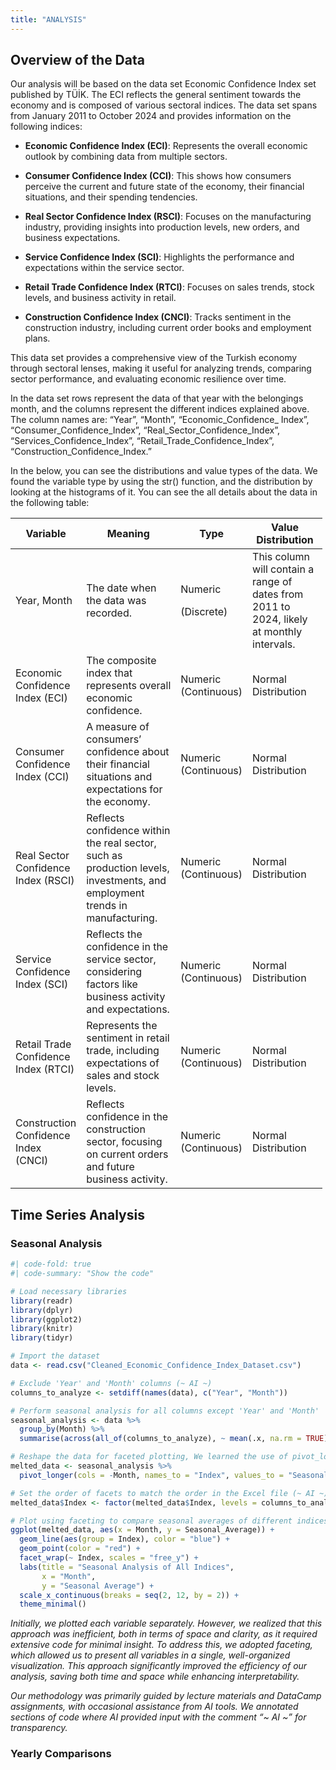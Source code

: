 ```yaml
---
title: "ANALYSIS"
---
```


## Overview of the Data

Our analysis will be based on the data set Economic Confidence Index set published by TÜİK. The ECI reflects the general sentiment towards the economy and is composed of various sectoral indices. The data set spans from January 2011 to October 2024 and provides information on the following indices:

-   **Economic Confidence Index (ECI)**: Represents the overall economic outlook by combining data from multiple sectors.

-   **Consumer Confidence Index (CCI)**: This shows how consumers perceive the current and future state of the economy, their financial situations, and their spending tendencies.

-   **Real Sector Confidence Index (RSCI)**: Focuses on the manufacturing industry, providing insights into production levels, new orders, and business expectations.

-   **Service Confidence Index (SCI)**: Highlights the performance and expectations within the service sector.

-   **Retail Trade Confidence Index (RTCI)**: Focuses on sales trends, stock levels, and business activity in retail.

-   **Construction Confidence Index (CNCI)**: Tracks sentiment in the construction industry, including current order books and employment plans.

This data set provides a comprehensive view of the Turkish economy through sectoral lenses, making it useful for analyzing trends, comparing sector performance, and evaluating economic resilience over time.

In the data set rows represent the data of that year with the belongings month, and the columns represent the different indices explained above. The column names are: "Year", "Month", "Economic_Confidence\_ Index", "Consumer_Confidence_Index", "Real_Sector_Confidence_Index", "Services_Confidence_Index", "Retail_Trade_Confidence_Index", "Construction_Confidence_Index."

In the below, you can see the distributions and value types of the data. We found the variable type by using the str() function, and the distribution by looking at the histograms of it. You can see the all details about the data in the following table:

+--------------------------------------+-----------------------------------------------------------------------------------------------------------------------------+----------------------+-------------------------------------------------------------------------------------------+
| Variable                             | Meaning                                                                                                                     | Type                 | Value Distribution                                                                        |
+======================================+=============================================================================================================================+======================+===========================================================================================+
| Year, Month                          | The date when the data was recorded.                                                                                        | Numeric              | This column will contain a range of dates from 2011 to 2024, likely at monthly intervals. |
|                                      |                                                                                                                             |                      |                                                                                           |
|                                      |                                                                                                                             | (Discrete)           |                                                                                           |
+--------------------------------------+-----------------------------------------------------------------------------------------------------------------------------+----------------------+-------------------------------------------------------------------------------------------+
| Economic Confidence Index (ECI)      | The composite index that represents overall economic confidence.                                                            | Numeric (Continuous) | Normal Distribution                                                                       |
+--------------------------------------+-----------------------------------------------------------------------------------------------------------------------------+----------------------+-------------------------------------------------------------------------------------------+
| Consumer Confidence Index (CCI)      | A measure of consumers' confidence about their financial situations and expectations for the economy.                       | Numeric (Continuous) | Normal Distribution                                                                       |
+--------------------------------------+-----------------------------------------------------------------------------------------------------------------------------+----------------------+-------------------------------------------------------------------------------------------+
| Real Sector Confidence Index (RSCI)  | Reflects confidence within the real sector, such as production levels, investments, and employment trends in manufacturing. | Numeric (Continuous) | Normal Distribution                                                                       |
+--------------------------------------+-----------------------------------------------------------------------------------------------------------------------------+----------------------+-------------------------------------------------------------------------------------------+
| Service Confidence Index (SCI)       | Reflects the confidence in the service sector, considering factors like business activity and expectations.                 | Numeric (Continuous) | Normal Distribution                                                                       |
+--------------------------------------+-----------------------------------------------------------------------------------------------------------------------------+----------------------+-------------------------------------------------------------------------------------------+
| Retail Trade Confidence Index (RTCI) | Represents the sentiment in retail trade, including expectations of sales and stock levels.                                 | Numeric (Continuous) | Normal Distribution                                                                       |
+--------------------------------------+-----------------------------------------------------------------------------------------------------------------------------+----------------------+-------------------------------------------------------------------------------------------+
| Construction Confidence Index (CNCI) | Reflects confidence in the construction sector, focusing on current orders and future business activity.                    | Numeric (Continuous) | Normal Distribution                                                                       |
+--------------------------------------+-----------------------------------------------------------------------------------------------------------------------------+----------------------+-------------------------------------------------------------------------------------------+

## Time Series Analysis

### Seasonal Analysis

```r
#| code-fold: true
#| code-summary: "Show the code"

# Load necessary libraries
library(readr)
library(dplyr)
library(ggplot2)
library(knitr)
library(tidyr)

# Import the dataset
data <- read.csv("Cleaned_Economic_Confidence_Index_Dataset.csv")

# Exclude 'Year' and 'Month' columns (~ AI ~)
columns_to_analyze <- setdiff(names(data), c("Year", "Month"))

# Perform seasonal analysis for all columns except 'Year' and 'Month'
seasonal_analysis <- data %>%
  group_by(Month) %>%
  summarise(across(all_of(columns_to_analyze), ~ mean(.x, na.rm = TRUE)))

# Reshape the data for faceted plotting, We learned the use of pivot_longer() function from DataCamp courses.
melted_data <- seasonal_analysis %>%
  pivot_longer(cols = -Month, names_to = "Index", values_to = "Seasonal_Average")

# Set the order of facets to match the order in the Excel file (~ AI ~)
melted_data$Index <- factor(melted_data$Index, levels = columns_to_analyze)

# Plot using faceting to compare seasonal averages of different indices
ggplot(melted_data, aes(x = Month, y = Seasonal_Average)) +
  geom_line(aes(group = Index), color = "blue") +
  geom_point(color = "red") +
  facet_wrap(~ Index, scales = "free_y") +
  labs(title = "Seasonal Analysis of All Indices",
       x = "Month",
       y = "Seasonal Average") +
  scale_x_continuous(breaks = seq(2, 12, by = 2)) +
  theme_minimal()

```

*Initially, we plotted each variable separately. However, we realized that this approach was inefficient, both in terms of space and clarity, as it required extensive code for minimal insight. To address this, we adopted faceting, which allowed us to present all variables in a single, well-organized visualization. This approach significantly improved the efficiency of our analysis, saving both time and space while enhancing interpretability.*

*Our methodology was primarily guided by lecture materials and DataCamp assignments, with occasional assistance from AI tools. We annotated sections of code where AI provided input with the comment "\~ AI \~" for transparency.*

### Yearly Comparisons
